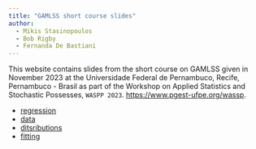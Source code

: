 ```yaml
---
title: "GAMLSS short course slides"
author:
  - Mikis Stasinopoulos
  - Bob Rigby
  - Fernanda De Bastiani 
---
```



This website contains slides from the short course on GAMLSS given in November 2023 at the Universidade Federal de Pernambuco, Recife, Pernambuco - Brasil as part of the Workshop on Applied Statistics and Stochastic Possesses, `WASPP 2023`. <https://www.pgest-ufpe.org/wassp>.


 -  [regression](regression.qmd)
 -  [data](data.qmd)
 -  [ditsributions](distributions.qmd)
 -  [fitting](fitting.qmd)